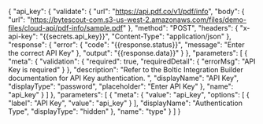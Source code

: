 {
    "api_key": {
        "validate": {
            "url": "https://api.pdf.co/v1/pdf/info",
            "body": {
                "url": "https://bytescout-com.s3-us-west-2.amazonaws.com/files/demo-files/cloud-api/pdf-info/sample.pdf"
            },
            "method": "POST",
            "headers": {
                "x-api-key": "{{secrets.api_key}}",
                "Content-Type": "application/json"
            },
            "response": {
                "error": {
                    "code": "{{response.status}}",
                    "message": "Enter the correct API Key"
                },
                "output": "{{response.data}}"
            }
        },
        "parameters": [
            {
                "meta": {
                    "validation": {
                        "required": true,
                        "requiredDetail": {
                            "errorMsg": "API Key is required"
                        }
                    },
                    "description": "Refer to the Boltic Integration Builder documentation for API Key authentication. ",
                    "displayName": "API Key",
                    "displayType": "password",
                    "placeholder": "Enter API Key"
                },
                "name": "api_key"
            }
        ]
    },
    "parameters": [
        {
            "meta": {
                "value": "api_key",
                "options": [
                    {
                        "label": "API Key",
                        "value": "api_key"
                    }
                ],
                "displayName": "Authentication Type",
                "displayType": "hidden"
            },
            "name": "type"
        }
    ]
}